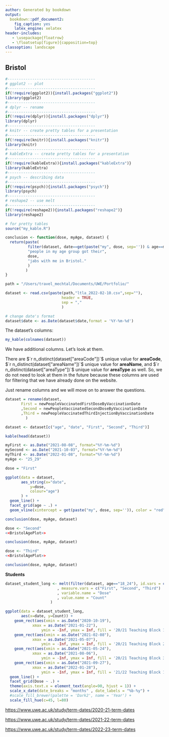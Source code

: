 ```yaml
---
author: Generated by bookdown
output:
  bookdown::pdf_document2:
    fig_caption: yes
    latex_engine: xelatex
header-includes:
   - \usepackage{floatrow}
   - \floatsetup[figure]{capposition=top}
classoption: landscape
---
```

## Bristol {#bristol}

```r
#---------------------------------------
# ggplot2 -- plot
#---------------------------------------
if(!require(ggplot2)){install.packages("ggplot2")}
library(ggplot2)
#---------------------------------------
# dplyr -- rename
#---------------------------------------
if(!require(dplyr)){install.packages("dplyr")}
library(dplyr)
#---------------------------------------
# knitr -- create pretty tables for a presentation
#---------------------------------------
if(!require(knitr)){install.packages("knitr")}
library(knitr)
#---------------------------------------
# kableExtra -- create pretty tables for a presentation
#---------------------------------------
if(!require(kableExtra)){install.packages("kableExtra")}
library(kableExtra)
#---------------------------------------
# psych -- describing data
#---------------------------------------
if(!require(psych)){install.packages("psych")}
library(psych)
#---------------------------------------
# reshape2 -- use melt
#---------------------------------------
if(!require(reshape2)){install.packages("reshape2")}
library(reshape2)
```

```r
# for pretty tables
source("my_kable.R")
```

```r
conclusion <- function(dose, myAge, dataset) {
  return(paste(
          filter(dataset, date==get(paste("my", dose, sep='')) & age==myAge)[dose],
          "people in my age group got their", 
          dose, 
          "jabs with me in Bristol."
          )
         )
}
```

```r
path = "/Users/travel_mechtal/Documents/UWE/Portfolio/"
```

```r
dataset <- read.csv(paste(path,"ltla_2022-02-10.csv",sep=""),
                         header = TRUE,
                         sep = ","
                         )

# change date's format
dataset$date <- as.Date(dataset$date,format = '%Y-%m-%d')
```

The dataset's columns:

```r
my_kable(colnames(dataset))
```

We have additional columns. Let's look at them.

There are $`r n_distinct(dataset["areaCode"])`$ unique value for **areaCode**, $`r n_distinct(dataset["areaName"])`$ unique value for **areaName**, and $`r n_distinct(dataset["areaType"])`$ unique value for **areaType** as well.
So, we do not need to look at them in the future because these columns are used for filtering that we have already done on the website.

Just rename columns and we will move on to answer the questions.
```r
dataset = rename(dataset, 
       First = newPeopleVaccinatedFirstDoseByVaccinationDate
       ,Second = newPeopleVaccinatedSecondDoseByVaccinationDate
       ,Third = newPeopleVaccinatedThirdInjectionByVaccinationDate
         )

dataset <- dataset[c("age", "date", "First", "Second", "Third")]

kable(head(dataset))
```

```r
myFirst <- as.Date("2021-08-08", format="%Y-%m-%d")
mySecond <- as.Date("2021-10-03", format="%Y-%m-%d")
myThird <- as.Date("2022-01-08", format="%Y-%m-%d")
myAge <- "25_29"
```

```r
dose = "First"
```

```r
ggplot(data = dataset, 
       aes_string(x="date", 
           y=dose,
           colour="age")
       ) +
  geom_line() +
  facet_grid(age ~ .) +
  geom_vline(xintercept = get(paste("my", dose, sep='')), color = "red")
```
```r
conclusion(dose, myAge, dataset)
```

```r
dose <- "Second"
<<BristolAgePlot>>
```
```r
conclusion(dose, myAge, dataset)
```

```r
dose <- "Third"
<<BristolAgePlot>>
```

```r
conclusion(dose, myAge, dataset)
```

**Students**
```r
dataset_student_long <- melt(filter(dataset, age=="18_24"), id.vars = c("date")
                       , measure.vars = c("First", "Second", "Third")
                       , variable.name = "Dose"
                       , value.name = "Count"
                    )
```

```r
ggplot(data = dataset_student_long,
       aes(x=date, y=Count)) +
    geom_rect(aes(xmin = as.Date("2020-10-19"),
            xmax = as.Date("2021-01-22"),
                ymin = -Inf, ymax = Inf, fill = '20/21 Teaching Block 1: Autumn Term'), alpha = .2)+
    geom_rect(aes(xmin = as.Date("2021-02-08"),
            xmax = as.Date("2021-05-07"),
                ymin = -Inf, ymax = Inf, fill = '20/21 Teaching Block 2: Spring Term'), alpha = .2)+
    geom_rect(aes(xmin = as.Date("2021-05-24"),
            xmax = as.Date("2021-08-06"),
                ymin = -Inf, ymax = Inf, fill = '20/21 Teaching Block 3: Summer Term'), alpha = .2)+
    geom_rect(aes(xmin = as.Date("2021-09-27"),
            xmax = as.Date("2022-01-28"),
                ymin = -Inf, ymax = Inf, fill = '21/22 Teaching Block 1: Autumn Term'), alpha = .2)+
  geom_line() +
  facet_grid(Dose ~ .) +
  theme(axis.text.x = element_text(angle=90, hjust = 1)) +
  scale_x_date(date_breaks = "months" , date_labels = "%b-%y") +
  #scale_fill_brewer(palette = 'Dark2', name = 'Year') +
  scale_fill_hue(c=45, l=80)
```

<https://www.uwe.ac.uk/study/term-dates/2020-21-term-dates>

<https://www.uwe.ac.uk/study/term-dates/2021-22-term-dates>

<https://www.uwe.ac.uk/study/term-dates/2022-23-term-dates>
